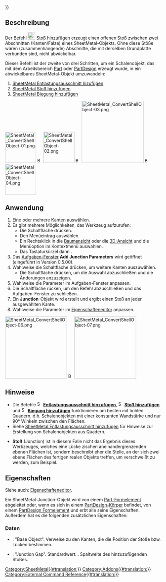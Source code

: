 {{UnfinishedDocu{{#translation:}}}}
<languages/>

{{Docnav/de
|[[SheetMetal_AddRelief/de|Entlastungsausschnitt hinzufügen]]
|[[SheetMetal_AddBend/de|Biegung hinzufügen]]
|[[SheetMetal_Workbench/de|SheetMetal]]
|IconL=SheetMetal_AddRelief.svg
|IconR=SheetMetal_AddBend.svg
|IconC=Sheetmetal_workbench_icon.svg
}}

{{GuiCommand/de
|Name=SheetMetal AddJunction
|Name/de=SheetMetal StoßHinzufügen
|MenuLocation=SheetMetal → Make Junction
|Workbenches=[[SheetMetal_Workbench/de|SheetMetal (Blech)]]
|Shortcut={{KEY|S}} {{KEY|J}}
|SeeAlso=[[SheetMetal_AddRelief/de|SheetMetal Entlastungsausschnitt hinzufügen]], [[SheetMetal_AddBend/de|SheetMetal Biegung hinzufügen]]
}}

<span id="Description"></span>
==Beschreibung==

Der Befehl [[Image:SheetMetal_AddJunction.svg|24px]] [[SheetMetal_AddJunction/de|Stoß hinzufügen]] erzeugt einen offenen Stoß zwischen zwei Abschnitten (Kanten/Falze) eines SheetMetal-Objekts.  Ohne diese Stöße wären (zusammenhängende) Abschnitte, die mit derselben Grundplatte verbunden sind, nicht abwickelbar.

Dieser Befehl ist der zweite von drei Schritten, um ein  Schalenobjekt, das mit dem Arbeitsbereich [[Part_Workbench/de|Part]] oder [[PartDesign_Workbench/de|PartDesign]] erzeugt wurde, in ein abwickelbares SheetMetal-Objekt umzuwandeln:
# [[SheetMetal_AddRelief/de|SheetMetal Entlastungsausschnitt hizufügen]]
# [[SheetMetal_AddJunction/de|SheetMetal Stoß hinzufügen]]
# [[SheetMetal_AddBend/de|SheetMetal Biegung hinzufügen]]

[[Image:SheetMetal_ConvertShellObject-01.png|100px|link=]] [[Image:Button_right.svg|16px|link=]]
[[Image:SheetMetal_ConvertShellObject-02.png|100px|link=SheetMetal_AddRelief]] [[Image:Button_right.svg|16px|link=]]
[[Image:SheetMetal_ConvertShellObject-03.png|200px|link=SheetMetal_AddJunction]] [[Image:Button_right.svg|16px|link=]]
[[Image:SheetMetal_ConvertShellObject-04.png|100px|link=SheetMetal_AddBend]]
{{Caption|Stoß hinzufügen - Kanten aufschneiden}}

<span id="Usage"></span>
==Anwendung==

# Eine oder mehrere Kanten auswählen.
# Es gibt mehrere Möglichkeiten, das Werkzeug aufzurufen:
#* Die Schaltfläche {{Button|[[Image: SheetMetal_AddJunction.svg |16px]] [[SheetMetal_AddJunction/de|Stoß hinzufügen]]}} drücken.
#* Den Menüeintrag {{MenuCommand|SheetMetal → [[Image: SheetMetal_AddJunction.svg |16px]] Stoß hinzufügen}} auswählen.
#* Ein Rechtsklick in die [[Tree_view/de|Baumansicht]] oder die [[3D_view/de|3D-Ansicht]] und die Menüoption {{MenuCommand|SheetMetal → [[Image: SheetMetal_AddJunction.svg |16px]] Stoß hinzufügen}} im Kontextmenü auswählen.
#* Das Tastaturkürzel {{KEY|S}} dann {{KEY|J}}.
# Das [[Task_panel/de|Aufgaben-Fenster]] '''Add Junction Parameters'''  wird geöffnet (eingeführt in Version 0.5.00).
# Wahlweise die Schaltfläche {{Button|Auswahl}} drücken, um weitere Kanten auszuwählen.
#* Die Schaltfläche {{Button|Vorschau}} drücken, um die Auswahl abzuschließen und die Änderungen anzuzeigen.
# Wahlweise die Parameter im Aufgaben-Fenster anpassen.
# Die Schaltfläche {{Button|OK}} rücken, um den Befehl abzuschließen und das Aufgaben-Fenster zu schließen.
# Ein '''Junction'''-Objekt wird erstellt und ergibt einen Stoß an jeder ausgewählten Kante.
# Wahlweise die Parameter im [[Property_editor/de|Eigenschafteneditor]] anpassen.

[[Image:SheetMetal_ConvertShellObject-06.png|200px|link=]] [[Image:Button_right.svg|16px|link=]]
[[Image:SheetMetal_ConvertShellObject-07.png|200px|link=]]

<span id="Notes"></span>
==Hinweise==

* Die Befehle [[Image:SheetMetal_AddRelief.svg|16px]] '''[[SheetMetal_AddRelief/de|Entlastungsausschnitt hinzufügen]]''', [[Image:SheetMetal_AddJunction.svg|16px]] '''[[SheetMetal_AddJunction/de|Stoß hinzufügen]]''' und [[Image:SheetMetal_AddBend.svg|16px]] '''[[SheetMetal_AddBend/de|Biegung hinzufügen]]''' funktionieren am besten mit hohlen Quadern, d.h. Schalenobjekten mit einer konstanten Wandstärke und nur 90° Winkeln zwischen den Flächen.
* Siehe [[SheetMetal_AddRelief/de#Hinweise|SheetMetal Entlastungsausschnitt hinzufügen]] für Hinweise zur Erstellung von Schalenobjekten aus Quadern.

* '''Stoß''' (Junction) ist in diesem Falle nicht das Ergebnis dieses Werkzeuges, welches eine Lücke zischen aneinandergrenzenden ebenen Flächen ist, sondern beschreibt eher die Stelle, an der sich zwei ebene Flächen des fertigen realen Objekts treffen, um verschweißt zu werden, zum Beispiel.

<span id="Properties"></span>
==Eigenschaften==

Siehe auch: [[Property_editor/de|Eigenschafteneditor]].

Ein SheetMetal-Junction-Objekt wird von einem [[Part_Feature/de|Part-Formelement]] abgeleitet oder, wenn es sich in einem [[PartDesign_Body/de|PartDesign-Körper]] befindet, von einem [[PartDesign_Feature/de|PartDesign Formelement]]
und erbt alle seine Eigenschaften. Außerdem hat es die folgenden zusätzlichen Eigenschaften:

<span id="Data"></span>
===Daten===

{{Properties_Title/de|Parameters}}

* {{PropertyData|base Object|LinkSub}}: "Base Object". Verweise zu den Kanten, die die Position der Stöße bzw. Lücken bestimmen. 
* {{PropertyData|gap|Length}}: "Junction Gap". Standardwert: {{value|2,00 mm}}. Spaltweite des hinzuzufügenden Stoßes.


{{Docnav/de
|[[SheetMetal_AddRelief/de|Entlastungsausschnitt hinzufügen]]
|[[SheetMetal_AddBend/de|Biegung hinzufügen]]
|[[SheetMetal_Workbench/de||SheetMetal]]
|IconL=SheetMetal_AddRelief.svg
|IconR=SheetMetal_AddBend.svg
|IconC=Sheetmetal_workbench_icon.svg
}}

[[Category:SheetMetal{{#translation:}}]]
[[Category:Addons{{#translation:}}]]
[[Category:External Command Reference{{#translation:}}]]